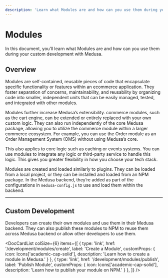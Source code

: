 ```yaml
---
description: 'Learn what Modules are and how can you use them during your custom development with Medusa.'
---
```



# Modules

In this document, you’ll learn what Modules are and how can you use them during your custom development with Medusa.

## Overview

Modules are self-contained, reusable pieces of code that encapsulate specific functionality or features within an ecommerce application. They foster separation of concerns, maintainability, and reusability by organizing code into smaller, independent units that can be easily managed, tested, and integrated with other modules.

Modules further increase Medusa’s extensibility. commerce modules, such as the cart engine, can be extended or entirely replaced with your own custom logic. They can also run independently of the core Medusa package, allowing you to utilize the commerce module within a larger commerce ecosystem. For example, you can use the Order module as an Order Management System (OMS) without using Medusa’s core.

This also applies to core logic such as caching or events systems. You can use modules to integrate any logic or third-party service to handle this logic. This gives you greater flexibility in how you choose your tech stack.

Modules are created and loaded similarly to plugins. They can be loaded from a local project, or they can be installed and loaded from an NPM package. In the Medusa backend, they’re added as part of the configurations in `medusa-config.js` to use and load them within the backend.

---

## Custom Development

Developers can create their own modules and use them in their Medusa backend. They can also publish these modules to NPM to reuse them across Medusa backend or allow other developers to use them.

<DocCardList colSize={6} items={[
  {
    type: 'link',
    href: '/development/modules/create',
    label: 'Create a Module',
    customProps: {
      icon: Icons['academic-cap-solid'],
      description: 'Learn how to create a module in Medusa.'
    }
  },
  {
    type: 'link',
    href: '/development/modules/publish',
    label: 'Publish Module',
    customProps: {
      icon: Icons['academic-cap-solid'],
      description: 'Learn how to publish your module on NPM.'
    }
  },
]} />
